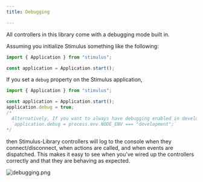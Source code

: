 ```yaml
---
title: Debugging

---
```


All controllers in this library come with a debugging mode built in.

Assuming you initialize Stimulus something like the following:

```js
import { Application } from "stimulus";

const application = Application.start();
```

If you set a `debug` property on the Stimulus application,
```js
import { Application } from "stimulus";

const application = Application.start();
application.debug = true;
/*
  Alternatively, If you want to always have debugging enabled in development:
  `application.debug = process.env.NODE_ENV === "development";`
*/
```

then Stimulus-Library controllers will log to the console when they connect/disconnect, when actions are called, and when events are dispatched.
This makes it easy to see when you've wired up the controllers correctly and that they are behaving as expected.

![debugging.png](./assets/debugging.png)
